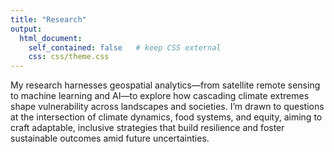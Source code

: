 ```yaml
---
title: "Research"
output:
  html_document:
    self_contained: false   # keep CSS external
    css: css/theme.css
---
```





My research harnesses geospatial analytics—from satellite remote sensing to machine learning and AI—to explore how cascading climate extremes shape vulnerability across landscapes and societies. I’m drawn to questions at the intersection of climate dynamics, food systems, and equity, aiming to craft adaptable, inclusive strategies that build resilience and foster sustainable outcomes amid future uncertainties.
